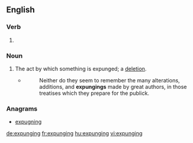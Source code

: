 ==English==

===Verb===
{{head|en}}

# {{present participle of|expunge}}

===Noun===
{{en-noun}}

# The act by which something is expunged; a [[deletion]].
#* {{w|Jonathan Swift}}
#*: Neither do they seem to remember the many alterations, additions, and '''expungings''' made by great authors, in those treatises which they prepare for the publick.

===Anagrams===
* [[expugning#English|expugning]]

[[de:expunging]]
[[fr:expunging]]
[[hu:expunging]]
[[vi:expunging]]